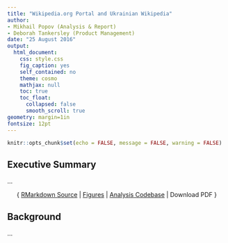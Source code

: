 ```yaml
---
title: "Wikipedia.org Portal and Ukrainian Wikipedia"
author:
- Mikhail Popov (Analysis & Report)
- Deborah Tankersley (Product Management)
date: "25 August 2016"
output:
  html_document:
    css: style.css
    fig_caption: yes
    self_contained: no
    theme: cosmo
    mathjax: null
    toc: true
    toc_float:
      collapsed: false
      smooth_scroll: true
geometry: margin=1in
fontsize: 12pt
---
```

```r
knitr::opts_chunk$set(echo = FALSE, message = FALSE, warning = FALSE)
```
<div id = "abstract">
<h2>Executive Summary</h2>
<p>...</p>
</div>

<p style = "text-align: center;">
  { <a href="https://github.com/wikimedia-research/Discovery-Research-Portal/blob/master/docs/ukrainian/index.Rmd">RMarkdown Source</a> |
  <a href="https://github.com/wikimedia-research/Discovery-Research-Portal/tree/master/docs/ukrainian/figures">Figures</a> |
  <a href="https://github.com/wikimedia-research/Discovery-Research-Portal/tree/master/Analyses/Ukrainian%20Wikipedia">Analysis Codebase</a> |
  Download PDF }
</p>

## Background

...
